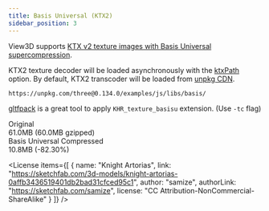 ```yaml
---
title: Basis Universal (KTX2)
sidebar_position: 3
---
```



View3D supports [KTX v2 texture images with Basis Universal supercompression](https://github.com/KhronosGroup/glTF/blob/main/extensions/2.0/Khronos/KHR_texture_basisu/README.md).

KTX2 texture decoder will be loaded asynchronously with the [ktxPath](/docs/options/model/ktxPath) option.
By default, KTX2 transcoder will be loaded from [unpkg CDN](https://unpkg.com/).

```
https://unpkg.com/three@0.134.0/examples/js/libs/basis/
```

[gltfpack](https://github.com/zeux/meshoptimizer/tree/master/gltf) is a great tool to apply `KHR_texture_basisu` extension. (Use `-tc` flag)


<div className="columns">
  <div className="column is-6">
    <div className="title">Original</div>
    <div className="subtitle">61.0MB (60.0MB gzipped)</div>
    <View3D
      src="/egjs-view3d/model/artorias.glb"
      poster="/egjs-view3d/poster/artorias.png"
      clickToLoad
      showExampleCode />
  </div>
  <div className="column is-6">
    <div className="title">Basis Universal Compressed</div>
    <div className="subtitle">10.8MB (-82.30%)</div>
    <View3D
      src="/egjs-view3d/model/meshopt/artorias.glb"
      poster="/egjs-view3d/poster/artorias.png"
      clickToLoad
      showExampleCode />
  </div>
</div>

<License items={[
  {
    name: "Knight Artorias",
    link: "https://sketchfab.com/3d-models/knight-artorias-0affb3436519401db2bad31cfced95c1",
    author: "samize",
    authorLink: "https://sketchfab.com/samize",
    license: "CC Attribution-NonCommercial-ShareAlike"
  }
]} />
